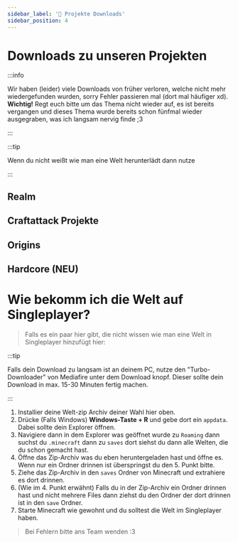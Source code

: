 ```yaml
---
sidebar_label: '🎉 Projekte Downloads'
sidebar_position: 4
---
```



# Downloads zu unseren Projekten

:::info

Wir haben (leider) viele Downloads von früher verloren, welche nicht mehr wiedergefunden wurden, sorry Fehler passieren mal (dort mal häufiger xd). **Wichtig!** Regt euch bitte um das Thema nicht wieder auf, es ist bereits vergangen und dieses Thema wurde bereits schon fünfmal wieder ausgegraben, was ich langsam nervig finde ;3

:::

:::tip

Wenn du nicht weißt wie man eine Welt herunterlädt dann nutze

:::



## Realm

<PlaygroundCardsRow />


## Craftattack Projekte

<PlaygroundCardsRows />

<CA4RevivalDownload />

## Origins

<OriginsDownloadRow />

## Hardcore (**NEU**)

<HardcoreDownloadRow />


# Wie bekomm ich die Welt auf Singleplayer?

> Falls es ein paar hier gibt, die nicht wissen wie man eine Welt in Singleplayer hinzufügt hier:

:::tip

Falls dein Download zu langsam ist an deinem PC, nutze den "Turbo-Downloader" von Mediafire unter dem Download knopf. Dieser sollte dein Download in max. 15-30 Minuten fertig machen.

:::

1. Installier deine Welt-zip Archiv deiner Wahl hier oben.
2. Drücke (Falls Windows) **Windows-Taste + R** und gebe dort ein `appdata`. Dabei sollte dein Explorer öffnen.
3. Navigiere dann in dem Explorer was geöffnet wurde zu `Roaming` dann suchst du `.minecraft` dann zu `saves` dort siehst du dann alle Welten, die du schon gemacht hast.
4. Öffne das Zip-Archiv was du eben heruntergeladen hast und öffne es. Wenn nur ein Ordner drinnen ist überspringst du den 5. Punkt bitte.
5. Ziehe das Zip-Archiv in den `saves` Ordner von Minecraft und extrahiere es dort drinnen.
6. (Wie im 4. Punkt erwähnt) Falls du in der Zip-Archiv ein Ordner drinnen hast und nicht mehrere Files dann ziehst du den Ordner der dort drinnen ist in den `save` Ordner.
7. Starte Minecraft wie gewohnt und du solltest die Welt im Singleplayer haben.

> Bei Fehlern bitte ans Team wenden :3